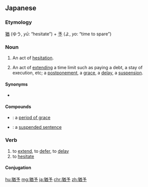 ==Japanese==
{{ja-kanjitab|ゆう|よ|yomi=o}}

===Etymology===
[[猶]] (ゆう, ''yū'': “hesitate”) + [[予]] (よ, ''yo'': “time to spare”)

===Noun===
{{ja-noun|kyu=猶豫|ゆうよ}}

# An act of [[hesitation]].
#: {{ja-usex|地球の温暖化は一刻の'''猶予'''もならない状況だ。|ちきゅう の おんだんか は いっこく の '''ゆうよ''' も ならない じょうきょう だ。|The situation of global warming do not have a capacity of our '''hesitation'''.}}
# An act of [[extend]]ing a time limit such as paying a debt, a stay of execution, etc; a [[postponement]], a [[grace]], a [[delay]], a [[suspension]].
#: {{ja-usex|保険料の払込みが停滞し払込'''猶予'''期間が経過すると、契約は失効します。|ほけんりょう の はらいこみ が ていたい し はらいこみ-'''ゆうよ'''-きかん が けいか する と、けいやく は しっこう します。|The insurance contract lapses if the premium payment is delayed and the payment period of '''grace''' passes.}}

====Synonyms====
* {{sense|an act of extending a time limit}} {{ja-r|延長|えんちょう}}

====Compounds====
* {{ja-r|猶予期間|ゆうよ きかん}}: a [[period of grace]]
* {{ja-r|執行猶予|しっこう ゆうよ}}: a [[suspended sentence]]

===Verb===
{{ja-verb-suru|kyu=猶豫|ゆうよ}}

# to [[extend]], to [[defer]], to [[delay]]
# to [[hesitate]]

====Conjugation====
{{ja-suru|ゆうよ}}

[[hu:猶予]]
[[mg:猶予]]
[[ja:猶予]]
[[chr:猶予]]
[[zh:猶予]]